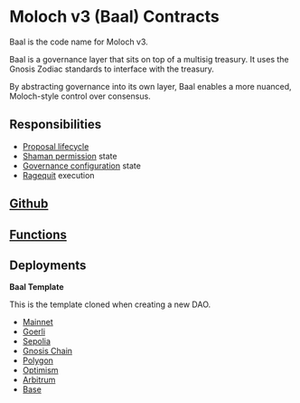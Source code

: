 # Moloch v3 (Baal) Contracts

Baal is the code name for Moloch v3.

Baal is a governance layer that sits on top of a multisig treasury. It uses the Gnosis Zodiac standards to interface with the treasury.

By abstracting governance into its own layer, Baal enables a more nuanced, Moloch-style control over consensus.

## Responsibilities

- [Proposal lifecycle](https://moloch.daohaus.fun/features/proposalFlow)
- [Shaman permission](https://moloch.daohaus.fun/tools/shaman#shaman-permissions) state
- [Governance configuration](https://moloch.daohaus.fun/configuration/governance-configuration) state
- [Ragequit](https://moloch.daohaus.fun/features/ragequit) execution

## [Github](https://github.com/HausDAO/Baal/blob/feat/baalZodiac/contracts/Baal.sol)

## [Functions](https://moloch.daohaus.fun/functions)

## Deployments

**Baal Template**

This is the template cloned when creating a new DAO.

- [Mainnet](https://etherscan.io/address/0x5DcE1044A7E2E35D6524001796cee47252f18411)
- [Goerli](https://goerli.etherscan.io/address/0x5DcE1044A7E2E35D6524001796cee47252f18411)
- [Sepolia](https://sepolia.etherscan.io/address/0xc650B598b095613cCddF0f49570FfA475175A5D5)
- [Gnosis Chain](https://gnosisscan.io/address/0x5DcE1044A7E2E35D6524001796cee47252f18411)
- [Polygon](https://polygonscan.com/address/0x5DcE1044A7E2E35D6524001796cee47252f18411)
- [Optimism](https://optimistic.etherscan.io/address/0x69f4D1788e39c87893C980c06EdF4b7f686e2938)
- [Arbitrum](https://arbiscan.io/address/0x17234C0Ae25AF09fAf57B9D5ea2B93C1f220E800)
- [Base](https://basescan.org/address/0xE0F33E95aF46EAd1Fe181d2A74919bff903cD5d4)

